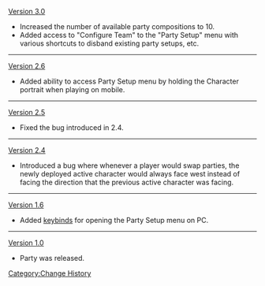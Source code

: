 [[Version 3.0]]
* Increased the number of available party compositions to 10.
* Added access to "Configure Team" to the "Party Setup" menu with various shortcuts to disband existing party setups, etc.
----
[[Version 2.6]]
* Added ability to access Party Setup menu by holding the Character portrait when playing on mobile.
----
[[Version 2.5]]
* Fixed the bug introduced in 2.4.
----
[[Version 2.4]]
* Introduced a bug where whenever a player would swap parties, the newly deployed active character would always face west instead of facing the direction that the previous active character was facing.
----
[[Version 1.6]]
*Added [[Controls|keybinds]] for opening the Party Setup menu on PC.
----
[[Version 1.0]]
* Party was released.
<noinclude>[[Category:Change History]]</noinclude>